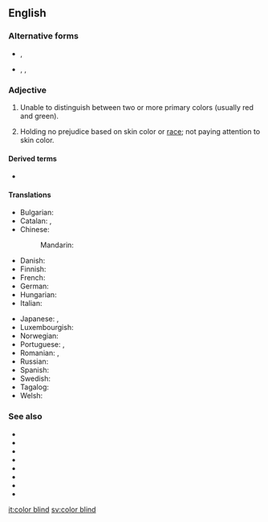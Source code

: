 {{also|colorblind|color-blind}}
==English==

===Alternative forms===
* {{l|en|colorblind}}, {{l|en|color-blind}}
* {{l|en|colourblind}}, {{l|en|colour-blind}}, {{l|en|colour blind}} {{qualifier|British spelling}}

===Adjective===
{{en-adj}}

# {{lb|en|of a|person or animal}} Unable to distinguish between two or more primary colors (usually red and green).
# {{lb|en|of a|person or process}} Holding no prejudice based on skin color or [[race]]; not paying attention to skin color.

====Derived terms====
* {{l|en|colorblindness}}

====Translations====
{{trans-top|unable to distinguish between two or more primary colors}}
* Bulgarian: {{t|bg|далтонист}}
* Catalan: {{t|ca|daltonià}}, {{t|ca|daltònic}}
* Chinese:
*: Mandarin: {{t+|cmn|色盲|tr=sèmáng|sc=Hani}}
* Danish: {{t+|da|farveblind}}
* Finnish: {{t|fi|värisokea}}
* French: {{t+|fr|daltonien}}
* German: {{t+|de|farbenblind}}
* Hungarian: {{t+|hu|színvak}}
* Italian: {{t+|it|daltonico|m}}
{{trans-mid}}
* Japanese: {{t|ja|色覚異常|tr=しきかくいじょうの, shikikaku ijō no|alt=色覚異常の|sc=Jpan}}, {{t|ja|色盲|tr=しきもうの, shikimō no|alt=色盲の|sc=Jpan}}
* Luxembourgish: {{t+|lb|faarweblann}}
* Norwegian: {{t|no|fargeblind}}
* Portuguese: {{t+|pt|daltónico}} {{qualifier|Portugal}}, {{t+|pt|daltônico}} {{qualifier|Brazil}}
* Romanian: {{t+|ro|discromatopsic}}, {{t+|ro|daltonist}}
* Russian: {{qualifier|noun}} {{t+|ru|дальто́ник|m}}
* Spanish: {{t+|es|daltónico}}
* Swedish: {{t+|sv|färgblind}}
* Tagalog: {{t|tl|bulag sa kulay}}
* Welsh: {{t-needed|cy}}
{{trans-bottom}}

===See also===
* {{l|en|deuteranomaly}}
* {{l|en|deuteranopia}}
* {{l|en|dichromacy}}
* {{l|en|monochromacy}}
* {{l|en|protanomaly}}
* {{l|en|protanopia}}
* {{l|en|tritanomaly}}
* {{l|en|tritanopia}}

[[it:color blind]]
[[sv:color blind]]